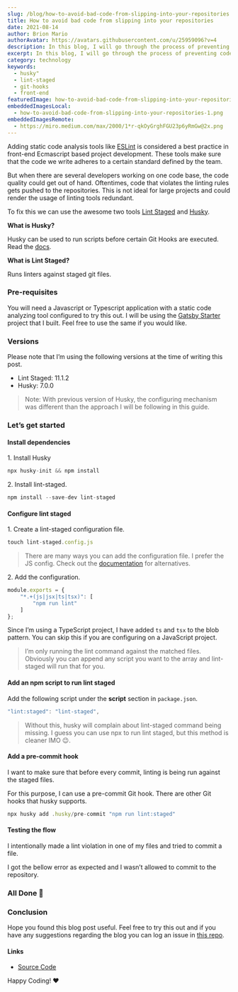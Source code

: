 ```yaml
---
slug: /blog/how-to-avoid-bad-code-from-slipping-into-your-repositories
title: How to avoid bad code from slipping into your repositories
date: 2021-08-14
author: Brion Mario
authorAvatar: https://avatars.githubusercontent.com/u/25959096?v=4
description: In this blog, I will go through the process of preventing code that violates lint rules from being slipped into repositories using Lint Staged and Husky.
excerpt: In this blog, I will go through the process of preventing code that violates lint rules from being slipped into repositories using Lint Staged and Husky.
category: technology
keywords:
  - husky"
  - lint-staged
  - git-hooks
  - front-end
featuredImage: how-to-avoid-bad-code-from-slipping-into-your-repositories-0.png
embeddedImagesLocal:
  - how-to-avoid-bad-code-from-slipping-into-your-repositories-1.png
embeddedImagesRemote:
  - https://miro.medium.com/max/2000/1*r-qkOyGrghFGU23p6yRmGw@2x.png
---
```



<GatsbyImage alt="Banner Image" className="mb-4" image={getImage(props.remoteImages[0])} />

Adding static code analysis tools like [ESLint](https://eslint.org/) is considered a best practice in front-end Ecmascript based project development. These tools make sure that the code we write adheres to a certain standard defined by the team.

But when there are several developers working on one code base, the code quality could get out of hand. Oftentimes, code that violates the linting rules gets pushed to the repositories. This is not ideal for large projects and could render the usage of linting tools redundant.

To fix this we can use the awesome two tools [Lint Staged](https://www.npmjs.com/package/lint-staged) and [Husky](https://typicode.github.io/husky/).

**What is Husky?**

Husky can be used to run scripts before certain Git Hooks are executed. Read the [docs](https://typicode.github.io/husky/#/).

**What is Lint Staged?**

Runs linters against staged git files.

### Pre-requisites

You will need a Javascript or Typescript application with a static code analyzing tool configured to try this out. I will be using the [Gatsby Starter](https://github.com/brionmario/gatsby-starter) project that I built. Feel free to use the same if you would like.

### Versions

Please note that I’m using the following versions at the time of writing this post.

*   Lint Staged: 11.1.2
*   Husky: 7.0.0

> Note: With previous version of Husky, the configuring mechanism was different than the approach I will be following in this guide.

### Let’s get started

#### Install dependencies

1\.  Install Husky

```js
npx husky-init && npm install
```

2\. Install lint-staged.

```js
npm install --save-dev lint-staged
```

#### Configure lint staged

1\.  Create a lint-staged configuration file.

```js
touch lint-staged.config.js
```

> There are many ways you can add the configuration file. I prefer the JS config. Check out the [documentation](https://github.com/okonet/lint-staged#configuration) for alternatives.

2\. Add the configuration.

```js
module.exports = {
    "*.+(js|jsx|ts|tsx)": [
        "npm run lint"
    ]
};
```

Since I’m using a TypeScript project, I have added `ts` and `tsx`  to the blob pattern. You can skip this if you are configuring on a JavaScript project.

> I’m only running the lint command against the matched files. Obviously you can append any script you want to the array and lint-staged will run that for you.

#### Add an npm script to run lint staged

Add the following script under the **script** section in `package.json`.

```js
"lint:staged": "lint-staged",
```

> Without this, husky will complain about lint-staged command being missing. I guess you can use npx to run lint staged, but this method is cleaner IMO 😉.

#### Add a pre-commit hook

I want to make sure that before every commit, linting is being run against the staged files.

For this purpose, I can use a pre-commit Git hook. There are other Git hooks that husky supports.

```js
npx husky add .husky/pre-commit "npm run lint:staged"
```

#### Testing the flow

I intentionally made a lint violation in one of my files and tried to commit a file.

I got the bellow error as expected and I wasn’t allowed to commit to the repository.

<GatsbyImage alt="Terminal Image" className="mb-4" image={getImage(props.localImages[0])} />

### All Done 🥳

### Conclusion

Hope you found this blog post useful. Feel free to try this out and if you have any suggestions regarding the blog you can log an issue in [this repo](https://github.com/brionmario/blog-resources/issues).

#### Links

*   [Source Code](https://github.com/brionmario/gatsby-starter/tree/init-lint-staged-and-husky)

Happy Coding! ❤️
